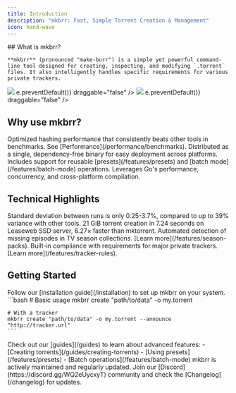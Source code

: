 ```yaml
---
title: Introduction
description: "mkbrr: Fast, Simple Torrent Creation & Management"
icon: hand-wave
---
```


<div style={{ display: 'flex', alignItems: 'flex-start', gap: '1rem', marginTop: '-2rem' }}>
  <div style={{ flex: '1 1 0%' }}>
    ## What is mkbrr?

    **mkbrr** (pronounced "make-burr") is a simple yet powerful command-line tool designed for creating, inspecting, and modifying `.torrent` files. It also intelligently handles specific requirements for various private trackers.

  </div>
  <div style={{ flex: '0 0 auto' }}>
    <img noZoom className="block h-48 dark:hidden" src="/images/mkbrr-light.png" onContextMenu={(e) => e.preventDefault()} draggable="false" />
    <img noZoom className="hidden h-48 dark:block" src="/images/mkbrr-dark.png" onContextMenu={(e) => e.preventDefault()} draggable="false" />
  </div>
</div>

## Why use mkbrr?

<CardGroup cols={2}>
  <Card title="Blazing Fast" icon="rabbit-running">
    Optimized hashing performance that consistently beats other tools in benchmarks. See [Performance](/performance/benchmarks).
  </Card>
  <Card title="Portable" icon="box-archive">
    Distributed as a single, dependency-free binary for easy deployment across platforms.
  </Card>
  <Card title="Smart Features" icon="lightbulb">
    Includes support for reusable [presets](/features/presets) and [batch mode](/features/batch-mode) operations.
  </Card>
  <Card title="Built with Go" icon="golang">
    Leverages Go's performance, concurrency, and cross-platform compilation.
  </Card>
</CardGroup>

## Technical Highlights

<CardGroup cols={2}>
  <Card title="Consistent Performance" icon="gauge">
    Standard deviation between runs is only 0.25-3.7%, compared to up to 39% variance with other tools.
  </Card>
  <Card title="High-Speed Processing" icon="rocket">
    21 GiB torrent creation in 7.24 seconds on Leaseweb SSD server, 6.27× faster than mktorrent.
  </Card>
  <Card title="Season Pack Analysis" icon="tv-retro">
    Automated detection of missing episodes in TV season collections. [Learn more](/features/season-packs).
  </Card>
  <Card title="Tracker Rule Enforcement" icon="shield">
    Built-in compliance with requirements for major private trackers. [Learn more](/features/tracker-rules).
  </Card>
</CardGroup>

## Getting Started

<Steps>
  <Step title="Install mkbrr" icon="download">
    Follow our [installation guide](/installation) to set up mkbrr on your system.
  </Step>
  
  <Step title="Create Your First Torrent" icon="wand-magic-sparkles">
    ```bash
    # Basic usage
    mkbrr create "path/to/data" -o my.torrent
    
    # With a tracker
    mkbrr create "path/to/data" -o my.torrent --announce "http://tracker.url"
    ```
  </Step>
  
  <Step title="Learn More" icon="book">
    Check out our [guides](/guides) to learn about advanced features:
    - [Creating torrents](/guides/creating-torrents)
    - [Using presets](/features/presets)
    - [Batch operations](/features/batch-mode)
  </Step>
</Steps>

<Note>
  mkbrr is actively maintained and regularly updated. Join our [Discord](https://discord.gg/WQ2eUycxyT) community and check the [Changelog](/changelog) for updates.
</Note>
